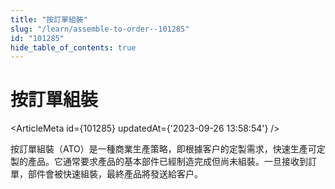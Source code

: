 ```yaml
---
title: "按訂單組裝"
slug: "/learn/assemble-to-order--101285"
id: "101285"
hide_table_of_contents: true
---
```



# 按訂單組裝

<ArticleMeta id={101285} updatedAt={'2023-09-26 13:58:54'} />
<div className='border-solid border-b border-t-0 my-4 border-[var(--ifm-color-gray-300)]' />

按訂單組裝（ATO）是一種商業生產策略，即根據客户的定製需求，快速生產可定製的產品。它通常要求產品的基本部件已經制造完成但尚未組裝。一旦接收到訂單，部件會被快速組裝，最終產品將發送給客户。
